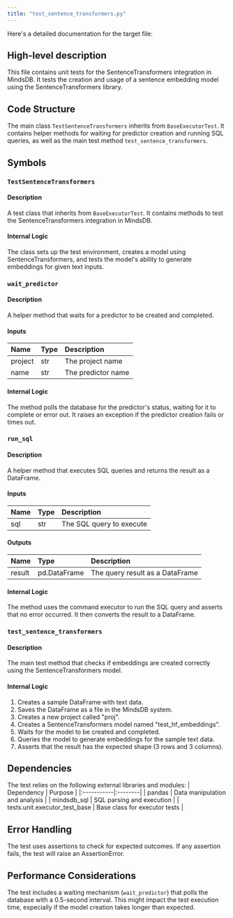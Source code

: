 ```yaml
---
title: "test_sentence_transformers.py"
---
```


Here's a detailed documentation for the target file:

## High-level description
This file contains unit tests for the SentenceTransformers integration in MindsDB. It tests the creation and usage of a sentence embedding model using the SentenceTransformers library.

## Code Structure
The main class `TestSentenceTransformers` inherits from `BaseExecutorTest`. It contains helper methods for waiting for predictor creation and running SQL queries, as well as the main test method `test_sentence_transformers`.

## Symbols

### `TestSentenceTransformers`
#### Description
A test class that inherits from `BaseExecutorTest`. It contains methods to test the SentenceTransformers integration in MindsDB.

#### Internal Logic
The class sets up the test environment, creates a model using SentenceTransformers, and tests the model's ability to generate embeddings for given text inputs.

### `wait_predictor`
#### Description
A helper method that waits for a predictor to be created and completed.

#### Inputs
| Name | Type | Description |
|:-----|:-----|:------------|
| project | str | The project name |
| name | str | The predictor name |

#### Internal Logic
The method polls the database for the predictor's status, waiting for it to complete or error out. It raises an exception if the predictor creation fails or times out.

### `run_sql`
#### Description
A helper method that executes SQL queries and returns the result as a DataFrame.

#### Inputs
| Name | Type | Description |
|:-----|:-----|:------------|
| sql | str | The SQL query to execute |

#### Outputs
| Name | Type | Description |
|:-----|:-----|:------------|
| result | pd.DataFrame | The query result as a DataFrame |

#### Internal Logic
The method uses the command executor to run the SQL query and asserts that no error occurred. It then converts the result to a DataFrame.

### `test_sentence_transformers`
#### Description
The main test method that checks if embeddings are created correctly using the SentenceTransformers model.

#### Internal Logic
1. Creates a sample DataFrame with text data.
2. Saves the DataFrame as a file in the MindsDB system.
3. Creates a new project called "proj".
4. Creates a SentenceTransformers model named "test_hf_embeddings".
5. Waits for the model to be created and completed.
6. Queries the model to generate embeddings for the sample text data.
7. Asserts that the result has the expected shape (3 rows and 3 columns).

## Dependencies
The test relies on the following external libraries and modules:
| Dependency | Purpose |
|:-----------|:--------|
| pandas | Data manipulation and analysis |
| mindsdb_sql | SQL parsing and execution |
| tests.unit.executor_test_base | Base class for executor tests |

## Error Handling
The test uses assertions to check for expected outcomes. If any assertion fails, the test will raise an AssertionError.

## Performance Considerations
The test includes a waiting mechanism (`wait_predictor`) that polls the database with a 0.5-second interval. This might impact the test execution time, especially if the model creation takes longer than expected.